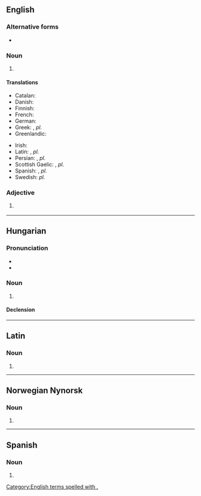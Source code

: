 {{also|Appendix:Variations of "p"}}
==English==

===Alternative forms===
* {{l|en|p}}

===Noun===
{{en-noun|pp.}}

# {{abbreviation of|en|page}}

====Translations====
{{trans-top|page}}
* Catalan: {{t+|ca|pàg.|f}}
* Danish: {{t|da|s.}}
* Finnish: {{t+|fi|s.}}
* French: {{t+|fr|p.}}
* German: {{t+|de|Seite|f|alt=S.}}
* Greek: {{t|el|σ.}}, ''pl.'' {{t|el|σσ.}}
* Greenlandic: {{t|kl|qupp.}}
{{trans-mid}}
* Irish: {{t|ga|lch}}
* Latin: {{t+|la|p.}}, ''pl.'' {{t|la|pp.}}
* Persian: {{t+|fa|ص|tr=s|sc=fa-Arab}}, ''pl.'' {{t|fa|صص|tr=ss|sc=fa-Arab}}
* Scottish Gaelic: {{t|gd|td}}, ''pl.'' {{t|gd|tdd}}
* Spanish: {{t|es|p.}}, ''pl.'' {{t|es|pp.}}
* Swedish: ''pl.'' {{t+|sv|s.}}
{{trans-bottom}}

===Adjective===
{{en-adj|-}}

# {{lb|en|rare}} {{abbreviation of|en|people’s}}

[[Category:English terms spelled with .]]

----

==Hungarian==

===Pronunciation===
* {{hu-IPA|pont}}
* {{audio|hu|Hu-pont.ogg|Audio}}

===Noun===
{{hu-noun|-ok}}

# {{abbreviation of|hu|pont||point}}

====Declension====
{{hu-infl-nom|p.-o|o|v=t}}{{hu-pos-otok|p.-|j|jai}}

----

==Latin==

===Noun===
{{head|la|noun}}

# {{abbr of|la|[[populus]]}}

----

==Norwegian Nynorsk==

===Noun===
{{head|nn|noun}}

# {{abbr of|nn|pagina}}

----

==Spanish==

===Noun===
{{es-noun|f|pp.}}

# {{abbreviation of|es|página}}